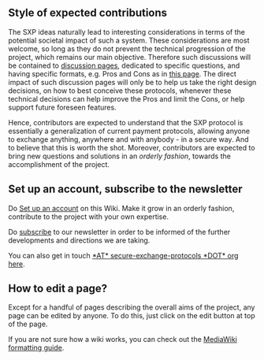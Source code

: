 == Style of expected contributions ==
The SXP ideas naturally lead to interesting considerations in terms of the potential societal impact of such a system. These considerations are most welcome, so long as they do not prevent the technical progression of the project, which remains our main objective. Therefore such discussions will be contained to [[:Category:Discussion Pages|discussion pages]], dedicated to specific questions, and having specific formats, e.g. Pros and Cons as in [[Exclusive Money Based Economy|this page]]. The direct impact of such discussion pages will only be to help us take the right design decisions, on how to best conceive these protocols, whenever these technical decisions can help improve the Pros and limit the Cons, or help support future foreseen features.

Hence, contributors are expected to understand that the SXP protocol is essentially a generalization of current payment protocols, allowing anyone to exchange anything, anywhere and with anybody - in a secure way. And to believe that this is worth the shot. Moreover, contributors are expected to bring new questions and solutions in an ''orderly fashion'', towards the accomplishment of the project.

== Set up an account, subscribe to the newsletter ==

Do [[Special:UserLogin|Set up an account]] on this Wiki. Make it grow in an orderly fashion, contribute to the project with your own expertise.

Do [http://secure-exchange-protocols.org/newsletters/?p=subscribe subscribe] to our newsletter in order to be informed of the further developments and directions we are taking.

You can also get in touch [mailto:initiators *AT* secure-exchange-protocols *DOT* org here].

== How to edit a page? ==

Except for a handful of pages describing the overall aims of the project, any page can be edited by anyone. To do this, just click on the edit button at top of the page. 

If you are not sure how a wiki works, you can check out the [[http://www.mediawiki.org/wiki/Help:Formatting| MediaWiki formatting guide]].